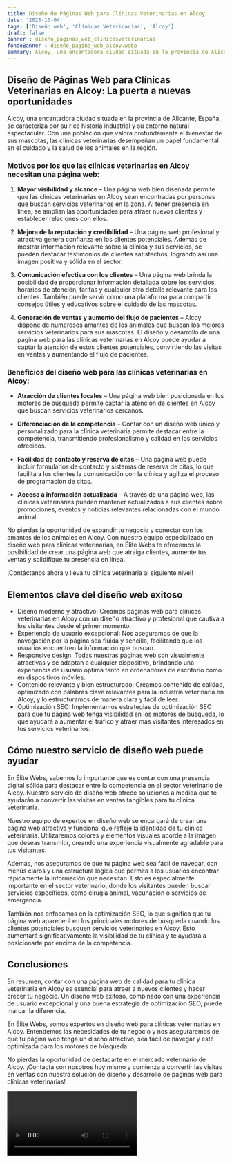 ```yaml
---
title: Diseño de Páginas Web para Clínicas Veterinarias en Alcoy
date: '2023-10-04'
tags: ['Diseño web', 'Clínicas Veterinarias', 'Alcoy']
draft: false
banner : diseño_paginas_web_clínicasveterinarias
fondoBanner : diseño_pagina_web_alcoy.webp
summary: Alcoy, una encantadora ciudad situada en la provincia de Alicante, España, se caracteriza por su rica historia industrial y su entorno natural espectacular. Con una población que valora profundamente el bienestar de sus mascotas, las clínicas veterinarias desempeñan un papel fundamental en el cuidado y la salud de los animales en la región.
---
```


## Diseño de Páginas Web para Clínicas Veterinarias en Alcoy: La puerta a nuevas oportunidades

Alcoy, una encantadora ciudad situada en la provincia de Alicante, España, se caracteriza por su rica historia industrial y su entorno natural espectacular. Con una población que valora profundamente el bienestar de sus mascotas, las clínicas veterinarias desempeñan un papel fundamental en el cuidado y la salud de los animales en la región.

### Motivos por los que las clínicas veterinarias en Alcoy necesitan una página web:

1. **Mayor visibilidad y alcance** – Una página web bien diseñada permite que las clínicas veterinarias en Alcoy sean encontradas por personas que buscan servicios veterinarios en la zona. Al tener presencia en línea, se amplían las oportunidades para atraer nuevos clientes y establecer relaciones con ellos.

2. **Mejora de la reputación y credibilidad** – Una página web profesional y atractiva genera confianza en los clientes potenciales. Además de mostrar información relevante sobre la clínica y sus servicios, se pueden destacar testimonios de clientes satisfechos, logrando así una imagen positiva y sólida en el sector.

3. **Comunicación efectiva con los clientes** – Una página web brinda la posibilidad de proporcionar información detallada sobre los servicios, horarios de atención, tarifas y cualquier otro detalle relevante para los clientes. También puede servir como una plataforma para compartir consejos útiles y educativos sobre el cuidado de las mascotas.

4. **Generación de ventas y aumento del flujo de pacientes** – Alcoy dispone de numerosos amantes de los animales que buscan los mejores servicios veterinarios para sus mascotas. El diseño y desarrollo de una página web para las clínicas veterinarias en Alcoy puede ayudar a captar la atención de estos clientes potenciales, convirtiendo las visitas en ventas y aumentando el flujo de pacientes.

### Beneficios del diseño web para las clínicas veterinarias en Alcoy:

- **Atracción de clientes locales** – Una página web bien posicionada en los motores de búsqueda permite captar la atención de clientes en Alcoy que buscan servicios veterinarios cercanos.

- **Diferenciación de la competencia** – Contar con un diseño web único y personalizado para la clínica veterinaria permite destacar entre la competencia, transmitiendo profesionalismo y calidad en los servicios ofrecidos.

- **Facilidad de contacto y reserva de citas** – Una página web puede incluir formularios de contacto y sistemas de reserva de citas, lo que facilita a los clientes la comunicación con la clínica y agiliza el proceso de programación de citas.

- **Acceso a información actualizada** – A través de una página web, las clínicas veterinarias pueden mantener actualizados a sus clientes sobre promociones, eventos y noticias relevantes relacionadas con el mundo animal.

No pierdas la oportunidad de expandir tu negocio y conectar con los amantes de los animales en Alcoy. Con nuestro equipo especializado en diseño web para clínicas veterinarias, en Élite Webs te ofrecemos la posibilidad de crear una página web que atraiga clientes, aumente tus ventas y solidifique tu presencia en línea.

¡Contáctanos ahora y lleva tu clínica veterinaria al siguiente nivel!

<GifSeo />

<Cta />

## Elementos clave del diseño web exitoso

- Diseño moderno y atractivo: Creamos páginas web para clínicas veterinarias en Alcoy con un diseño atractivo y profesional que cautiva a los visitantes desde el primer momento.
- Experiencia de usuario excepcional: Nos aseguramos de que la navegación por la página sea fluida y sencilla, facilitando que los usuarios encuentren la información que buscan.
- Responsive design: Todas nuestras páginas web son visualmente atractivas y se adaptan a cualquier dispositivo, brindando una experiencia de usuario óptima tanto en ordenadores de escritorio como en dispositivos móviles.
- Contenido relevante y bien estructurado: Creamos contenido de calidad, optimizado con palabras clave relevantes para la industria veterinaria en Alcoy, y lo estructuramos de manera clara y fácil de leer.
- Optimización SEO: Implementamos estrategias de optimización SEO para que tu página web tenga visibilidad en los motores de búsqueda, lo que ayudará a aumentar el tráfico y atraer más visitantes interesados en tus servicios veterinarios.

## Cómo nuestro servicio de diseño web puede ayudar

En Élite Webs, sabemos lo importante que es contar con una presencia digital sólida para destacar entre la competencia en el sector veterinario de Alcoy. Nuestro servicio de diseño web ofrece soluciones a medida que te ayudarán a convertir las visitas en ventas tangibles para tu clínica veterinaria.

Nuestro equipo de expertos en diseño web se encargará de crear una página web atractiva y funcional que refleje la identidad de tu clínica veterinaria. Utilizaremos colores y elementos visuales acorde a la imagen que deseas transmitir, creando una experiencia visualmente agradable para tus visitantes.

Además, nos aseguramos de que tu página web sea fácil de navegar, con menús claros y una estructura lógica que permita a los usuarios encontrar rápidamente la información que necesitan. Esto es especialmente importante en el sector veterinario, donde los visitantes pueden buscar servicios específicos, como cirugía animal, vacunación o servicios de emergencia.

También nos enfocamos en la optimización SEO, lo que significa que tu página web aparecerá en los principales motores de búsqueda cuando los clientes potenciales busquen servicios veterinarios en Alcoy. Esto aumentará significativamente la visibilidad de tu clínica y te ayudará a posicionarte por encima de la competencia.

## Conclusiones

En resumen, contar con una página web de calidad para tu clínica veterinaria en Alcoy es esencial para atraer a nuevos clientes y hacer crecer tu negocio. Un diseño web exitoso, combinado con una experiencia de usuario excepcional y una buena estrategia de optimización SEO, puede marcar la diferencia.

En Élite Webs, somos expertos en diseño web para clínicas veterinarias en Alcoy. Entendemos las necesidades de tu negocio y nos aseguraremos de que tu página web tenga un diseño atractivo, sea fácil de navegar y esté optimizada para los motores de búsqueda.

No pierdas la oportunidad de destacarte en el mercado veterinario de Alcoy. ¡Contacta con nosotros hoy mismo y comienza a convertir las visitas en ventas con nuestra solución de diseño y desarrollo de páginas web para clínicas veterinarias!

<Video />

<CtaBot job='Clínicas Veterinarias' city='Alcoy'/>

<Gmaps query='Alcoy+españa+maps' />